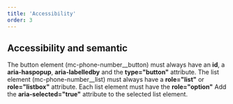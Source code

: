 ```yaml
---
title: 'Accessibility'
order: 3
---
```


## Accessibility and semantic
<HintItem>
The button element (mc-phone-number__button) must always have an <strong>id</strong>, a <strong>aria-haspopup</strong>, <strong>aria-labelledby</strong> and the <strong>type="button"</strong> attribute.
</HintItem>
<HintItem>
The list element (mc-phone-number__list) must always have a <strong>role="list"</strong> or <strong>role="listbox"</strong> attribute.
</HintItem>
<HintItem>
Each list element must have the <strong>role="option"</strong>
</HintItem>
<HintItem>
Add the <strong>aria-selected="true"</strong> attribute to the selected list element.
</HintItem>
